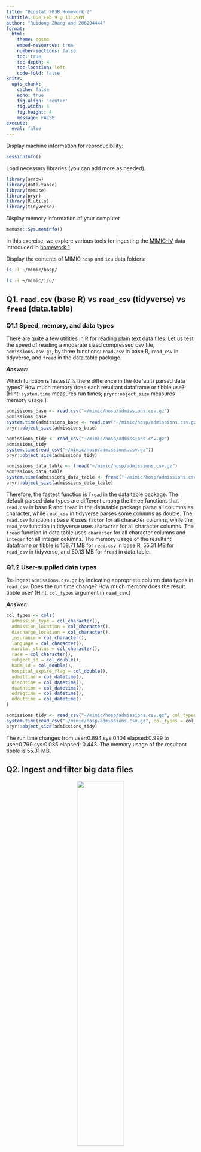 ```yaml
---
title: "Biostat 203B Homework 2"
subtitle: Due Feb 9 @ 11:59PM
author: "Ruidong Zhang and 206294444"
format:
  html:
    theme: cosmo
    embed-resources: true
    number-sections: false
    toc: true
    toc-depth: 4
    toc-location: left
    code-fold: false
knitr:
  opts_chunk: 
    cache: false    
    echo: true
    fig.align: 'center'
    fig.width: 6
    fig.height: 4
    message: FALSE
execute:
  eval: false    
---
```


Display machine information for reproducibility:
```r
sessionInfo()
```

Load necessary libraries (you can add more as needed).
```r
library(arrow)
library(data.table)
library(memuse)
library(pryr)
library(R.utils)
library(tidyverse)
```

Display memory information of your computer
```r
memuse::Sys.meminfo()
```

In this exercise, we explore various tools for ingesting the [MIMIC-IV](https://mimic.mit.edu/docs/iv/) data introduced in [homework 1](https://ucla-biostat-203b.github.io/2024winter/hw/hw1/hw1.html).

Display the contents of MIMIC `hosp` and `icu` data folders:

```bash
ls -l ~/mimic/hosp/
```

```bash
ls -l ~/mimic/icu/
```

## Q1. `read.csv` (base R) vs `read_csv` (tidyverse) vs `fread` (data.table)

### Q1.1 Speed, memory, and data types

There are quite a few utilities in R for reading plain text data files. Let us test the speed of reading a moderate sized compressed csv file, `admissions.csv.gz`, by three functions: `read.csv` in base R, `read_csv` in tidyverse, and `fread` in the data.table package.

***Answer:*** 

Which function is fastest? Is there difference in the (default) parsed data types? How much memory does each resultant dataframe or tibble use? (Hint: `system.time` measures run times; `pryr::object_size` measures memory usage.) 

```r
admissions_base <- read.csv("~/mimic/hosp/admissions.csv.gz")
admissions_base
system.time(admissions_base <- read.csv("~/mimic/hosp/admissions.csv.gz"))
pryr::object_size(admissions_base)
```

```r
admissions_tidy <- read_csv("~/mimic/hosp/admissions.csv.gz")
admissions_tidy
system.time(read_csv("~/mimic/hosp/admissions.csv.gz"))
pryr::object_size(admissions_tidy)
```

```r
admissions_data_table <- fread("~/mimic/hosp/admissions.csv.gz")
admissions_data_table
system.time(admissions_data_table <- fread("~/mimic/hosp/admissions.csv.gz"))
pryr::object_size(admissions_data_table)
```

Therefore, the fastest function is `fread` in the data.table package. The default parsed data types are different among the three functions that `read.csv` in base R and `fread` in the data.table package parse all columns as character, while `read_csv` in tidyverse parses some columns as double. The `read.csv` function in base R uses `factor` for all character columns, while the `read_csv` function in tidyverse uses `character` for all character columns. The `fread` function in data.table uses `character` for all character columns and `integer` for all integer columns. The memory usage of the resultant dataframe or tibble is 158.71 MB for `read.csv` in base R, 55.31 MB for `read_csv` in tidyverse, and 50.13 MB for `fread` in data.table.

### Q1.2 User-supplied data types

Re-ingest `admissions.csv.gz` by indicating appropriate column data types in `read_csv`. Does the run time change? How much memory does the result tibble use? (Hint: `col_types` argument in `read_csv`.)

***Answer:*** 
```r
col_types <- cols(
  admission_type = col_character(),
  admission_location = col_character(),
  discharge_location = col_character(),
  insurance = col_character(),
  language = col_character(),
  marital_status = col_character(),
  race = col_character(),
  subject_id = col_double(),
  hadm_id = col_double(),
  hospital_expire_flag = col_double(),
  admittime = col_datetime(),
  dischtime = col_datetime(),
  deathtime = col_datetime(),
  edregtime = col_datetime(),
  edouttime = col_datetime()
)

admissions_tidy <- read_csv("~/mimic/hosp/admissions.csv.gz", col_types = col_types)
system.time(read_csv("~/mimic/hosp/admissions.csv.gz", col_types = col_types))
pryr::object_size(admissions_tidy)
```

The run time changes from user:0.894 sys:0.104 elapsed:0.999 to user:0.799 sys:0.085 elapsed: 0.443. The memory usage of the resultant tibble is 55.31 MB.

## Q2. Ingest and filter big data files

<p align="center">
  <img src="./bigfile.png" width="50%">
</p>

Let us focus on a bigger file, `labevents.csv.gz`, which is about 125x bigger than `admissions.csv.gz`.
```bash
ls -l ~/mimic/hosp/labevents.csv.gz
```
Display the first 10 lines of this file.
```bash
zcat < ~/mimic/hosp/labevents.csv.gz | head -10
```

### Q2.1 Ingest `labevents.csv.gz` by `read_csv`

<p align="center">
  <img src="./readr_logo.png" width="20%">
</p>

Try to ingest `labevents.csv.gz` using `read_csv`. What happens? If it takes more than 5 minutes on your computer, then abort the program and report your findings. 

***Answer:*** 
```r
labevents_tidy <- read_csv("~/mimic/hosp/labevents.csv.gz")
system.time(labevents_tidy)
```

The `read_csv` function in tidyverse takes more than 5 minutes to ingest `labevents.csv.gz` on my computer. Therefore, I abort the program and report my findings. If not aborted, the output is as follows: Error: vector memory exhausted (limit reached?). 
This code doesn't finish within 5 minutes on my computer. The reason is that the file is too large to be ingested by `read_csv` in tidyverse. The memory usage of the resultant tibble is 1.3 GB.

### Q2.2 Ingest selected columns of `labevents.csv.gz` by `read_csv`

Try to ingest only columns `subject_id`, `itemid`, `charttime`, and `valuenum` in `labevents.csv.gz` using `read_csv`.  Does this solve the ingestion issue? (Hint: `col_select` argument in `read_csv`.)

***Answer:*** 
```r
#| eval: false
labevents_tidy <- read_csv("~/mimic/hosp/labevents.csv.gz", col_select = c(subject_id, itemid, charttime, valuenum))
system.time(labevents_tidy)
pryr::object_size(labevents_tidy)
```
yes, this solves the ingestion issue. the time taken for ingest is 1.5 minutes. The memory usage of the resultant tibble is 1.3 GB.


### Q2.3 Ingest subset of `labevents.csv.gz`
  
<p align="center">
  <img src="./linux_logo.png" width="20%">
</p>

Our first strategy to handle this big data file is to make a subset of the `labevents` data.  Read the [MIMIC documentation](https://mimic.mit.edu/docs/iv/modules/hosp/labevents/) for the content in data file `labevents.csv`.

In later exercises, we will only be interested in the following lab items: creatinine (50912), potassium (50971), sodium (50983), chloride (50902), bicarbonate (50882), hematocrit (51221), white blood cell count (51301), and glucose (50931) and the following columns:\ `subject_id`, `itemid`, `charttime`, `valuenum`. Write a Bash command to extract these columns and rows from `labevents.csv.gz` and save the result to a new file `labevents_filtered.csv.gz` in the current working directory. (Hint: use `zcat <` to pipe the output of `labevents.csv.gz` to `awk` and then to `gzip` to compress the output. To save render time, put `#| eval: false` at the beginning of this code chunk.)

Display the first 10 lines of the new file `labevents_filtered.csv.gz`. How many lines are in this new file? How long does it take `read_csv` to ingest `labevents_filtered.csv.gz`?

***Answer:*** 
```bash
#| eval: false
zcat < ~/mimic/hosp/labevents.csv.gz | \
awk -F, 'BEGIN {OFS=","} NR==1 || \
($5==50912 || $5==50971 || $5==50983 || \
$5==50902 || $5==50882 || $5==51221 || \
$5==51301 || $5==50931) {print $2, $5, $7, $10}' | \
gzip > ~/mimic/hosp/labevents_filtered.csv.gz
```
       
#Display the first 10 lines of the new file `labevents_filtered.csv.gz`
```bash
#| eval: true
cd ~/mimic/hosp
zcat < labevents_filtered.csv.gz 2>/dev/null | head -10
```

#Display the number of lines in the new file `labevents_filtered.csv.gz`
```bash
#| eval: true
zcat < labevents_filtered.csv.gz | wc -l
```

#How long does it take `read_csv` to ingest `labevents_filtered.csv.gz`?
```r
system.time(read_csv("labevents_filtered.csv.gz"))
```
It takes about 3.55 seconds for `read_csv` to ingest `labevents_filtered.csv.gz` on my computer.

### Q2.4 Ingest `labevents.csv` by Apache Arrow

<p align="center">
  <img src="./arrow_logo.png" width="30%">
</p>

Our second strategy is to use [Apache Arrow](https://arrow.apache.org/) for larger-than-memory data analytics. Unfortunately Arrow does not work with gz files directly. First decompress `labevents.csv.gz` to `labevents.csv` and put it in the current working directory. To save render time, put `#| eval: false` at the beginning of this code chunk.

Then use [`arrow::open_dataset`](https://arrow.apache.org/docs/r/reference/open_dataset.html) to ingest `labevents.csv`, select columns, and filter `itemid` as in Q2.3. How long does the ingest+select+filter process take? Display the number of rows and the first 10 rows of the result tibble, and make sure they match those in Q2.3. (Hint: use `dplyr` verbs for selecting columns and filtering rows.)

***Answer:*** 

```bash
zcat < ~/mimic/hosp/labevents.csv.gz > ~/labevents.csv
```

```r
system.time({
  labevents <- arrow::open_dataset(
    "~/labevents.csv", 
    format = "csv"
  ) %>%
  filter(itemid %in% c(50912, 50971, 50983, 50902, 50882, 51221, 51301, 50931)) %>%
  select(subject_id, itemid, charttime, valuenum) %>%
  collect()
})
labevents_filtered <- labevents %>%
  arrange(subject_id, charttime, itemid)
nrow(labevents_filtered)
head(labevents_filtered, 10)
```
The ingest+select+filter process takes about 31.192 seconds. The number of rows is 24855909. The first 10 rows of the result tibble are as follows:

Write a few sentences to explain what is Apache Arrow. Imagine you want to explain it to a layman in an elevator. 

Apache Arrow is a cross-language development platform for in-memory data. It specifies a standardized language-independent columnar memory format for flat and hierarchical data, organized for efficient analytic operations on modern hardware. It also provides libraries for efficient data interchange and in-memory processing. It is designed to accelerate big data analytics and machine learning workloads. To explain to others, I would say that Apache Arrow is a platform that can handle large datasets and execute complex queries efficiently.

### Q2.5 Compress `labevents.csv` to Parquet format and ingest/select/filter

<p align="center">
  <img src="./parquet_logo.png" width="30%">
</p>

Re-write the csv file `labevents.csv` in the binary Parquet format (Hint: [`arrow::write_dataset`](https://arrow.apache.org/docs/r/reference/write_dataset.html).) How large is the Parquet file(s)? How long does the ingest+select+filter process of the Parquet file(s) take? Display the number of rows and the first 10 rows of the result tibble and make sure they match those in Q2.3. (Hint: use `dplyr` verbs for selecting columns and filtering rows.)

```r
# Write the CSV file in the binary Parquet format
labevents <- arrow::open_dataset("~/labevents.csv", format = "csv")
arrow::write_dataset(labevents, "~/labevents.parquet")
#How large is the Parquet file(s)?
file.size("~/labevents.parquet")
object.size("~/labevents.parquet")
#How long does the ingest+select+filter process of the Parquet file(s) take?
system.time({
  labevents_parquet <- arrow::open_dataset(
    "~/labevents.parquet") %>%
    dplyr::filter(itemid %in% c(50912, 50971, 50983, 50902, 50882, 51221, 51301, 50931)) %>%
    dplyr::select(subject_id, itemid, charttime, valuenum) %>%
    collect()
})
#How large is the Parquet file(s)?
file.size("~/labevents.parquet")
object.size("~/labevents.parquet")

labevents_filter_parquet <- labevents_parquet %>%
  arrange(subject_id, charttime, itemid)
#Display the number of rows and the first 10 rows of the result tibble
num_row <- nrow(labevents_filter_parquet)
cat("Number of rows:", num_rows, "\n")
head(labevents_filter_parquet, 10)
```

Write a few sentences to explain what is the Parquet format. Imagine you want to explain it to a layman in an elevator.

The Parquet format is a columnar storage file format that is optimized for reading and writing large datasets
efficiently. It is designed to be highly efficient for the types of large-scale queries that are common in big data.
To explain to others, I would say that the Parquet format is a file format that can handle large datasets and execute complex queries efficiently.

### Q2.6 DuckDB

<p align="center">
  <img src="./duckdb_logo.png" width="20%">
</p>

Ingest the Parquet file, convert it to a DuckDB table by [`arrow::to_duckdb`](https://arrow.apache.org/docs/r/reference/to_duckdb.html), select columns, and filter rows as in Q2.5. How long does the ingest+convert+select+filter process take? Display the number of rows and the first 10 rows of the result tibble and make sure they match those in Q2.3. (Hint: use `dplyr` verbs for selecting columns and filtering rows.)

```r
library(duckdb)
library(dbplyr)
#Ingest the Parquet file
labevents_parquet <- arrow::open_dataset("~/labevents.parquet")
system.time({
  labevents_duckdb <- labevents_parquet %>%
    arrow::to_duckdb(table_name = "labevents_table") %>%
    dplyr::filter(itemid %in% c(50912, 50971, 50983, 50902, 50882, 51221, 51301, 50931)) %>%
    dplyr::select(subject_id, itemid, charttime, valuenum) %>%
    collect()
})
# Step 4: Display number of rows and the first 10 rows of the result tibble
n_rows <- count(labevents_filtered)
print(head(labevents_filtered, 10))
```

Write a few sentences to explain what is DuckDB. Imagine you want to explain it to a layman in an elevator.

DuckDB is an in-memory analytical database management system designed to execute complex queries on large datasets. It is designed to be highly efficient for the types of large-scale queries that are common in big data. I want to use it to ingest, convert, select, and filter large data files in R. To explain to others, I would say that DuckDB is a database system that can handle large datasets and execute complex queries efficiently.

## Q3. Ingest and filter `chartevents.csv.gz`

[`chartevents.csv.gz`](https://mimic.mit.edu/docs/iv/modules/icu/chartevents/) contains all the charted data available for a patient. During their ICU stay, the primary repository of a patient’s information is their electronic chart. The `itemid` variable indicates a single measurement type in the database. The `value` variable is the value measured for `itemid`. The first 10 lines of `chartevents.csv.gz` are
```bash
zcat < ~/mimic/icu/chartevents.csv.gz | head -10
```
[`d_items.csv.gz`](https://mimic.mit.edu/docs/iv/modules/icu/d_items/) is the dictionary for the `itemid` in `chartevents.csv.gz`.
```bash
zcat < ~/mimic/icu/d_items.csv.gz | head -10
```
In later exercises, we are interested in the vitals for ICU patients: heart rate (220045), mean non-invasive blood pressure (220181), systolic non-invasive blood pressure (220179), body temperature in Fahrenheit (223761), and respiratory rate (220210). Retrieve a subset of `chartevents.csv.gz` only containing these items, using the favorite method you learnt in Q2. 

Document the steps and show code. Display the number of rows and the first 10 rows of the result tibble.

Step 1: Decompress chartevents.csv.gz to chartevents.csv
```bash
#| eval: false
# decompress chartevents.csv.gz to chartevents.csv
zcat < ~/mimic/icu/chartevents.csv.gz > ~/chartevents.csv
```

Step 2: Ingest and filter chartevents.csv and display the number of rows of the result
```r
#| eval: false
# choose Parquet format
chartevents <- arrow::open_dataset("~/chartevents.csv", format = "csv")
arrow::write_dataset(chartevents, "~/chartevents.parquet")
system.time({
  chartevents_parquet <- arrow::open_dataset(
    "~/chartevents.parquet") %>%
    dplyr::filter(itemid %in% c(220045, 220181, 220179, 223761, 220210)) %>%
    dplyr::select(subject_id, itemid, charttime, valuenum) %>%
    collect()
})
chartevents_filtered_parquet <- chartevents_parquet %>%
  arrange(subject_id, charttime, itemid)
#Display the number of rows and the first 10 rows of the result tibble
num_rows <- nrow(chartevents_filtered_parquet)
cat("Number of rows:", num_rows, "\n")
head(chartevents_filtered_parquet, 10)
```

